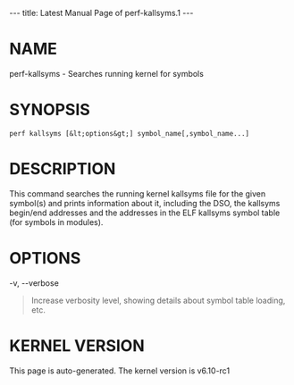 ---
title: Latest Manual Page of perf-kallsyms.1
---


= NAME =

perf-kallsyms - Searches running kernel for symbols

= SYNOPSIS =

<pre>perf kallsyms [&lt;options&gt;] symbol_name[,symbol_name...]</pre>
= DESCRIPTION =

This command searches the running kernel kallsyms file for the given symbol(s) and prints information about it, including the DSO, the kallsyms begin/end addresses and the addresses in the ELF kallsyms symbol table (for symbols in modules).

= OPTIONS =

-v, --verbose

<blockquote>Increase verbosity level, showing details about symbol table loading, etc.
</blockquote>


= KERNEL VERSION =

This page is auto-generated.  The kernel version is v6.10-rc1